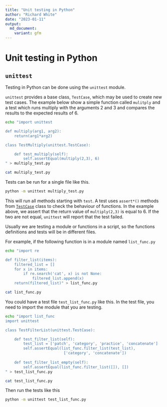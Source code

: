 ```yaml
---
title: "Unit testing in Python"
author: "Richard White"
date: "2023-01-11"
output:
  md_document:
    variant: gfm
---
```


# Unit testing in Python

## `unittest`

Testing in Python can be done using the `unittest` module.

`unittest` provides a base class, `TestCase`, which may be used to create new test cases.
The example below show a simple function called `mulitply` and a test which runs multiply with the arguments 2 and 3 and compares the results to the expected results of 6.

```bash
echo "import unittest

def multiply(arg1, arg2):
    return(arg1*arg2)

class TestMultiply(unittest.TestCase):

    def test_multiply(self):
        self.assertEqual(multiply(2,3), 6)
" > multiply_test.py
```

```bash
cat multiply_test.py
```

Tests can be run for a single file like this.

```bash
python -m unittest multiply_test.py
```

This will run all methods starting with `test`. A test uses `assert*()` methods from [`TestCase`](https://docs.python.org/3/library/unittest.html#unittest.TestCase) class to check the behaviour of functions. In the example above, we assert that the return value of `multiply(2,3)` is equal to 6.
If the two are not equal, `unittest` will report that the test failed.

Usually we are testing a module or functions in a script, so the functions definitions and tests will be in different files.

For example, if the following function is in a module named `list_func.py`

```bash
echo "import re

def filter_list(items):
    filtered_list = []
    for x in items:
        if re.search('cat', x) is not None:
            filtered_list.append(x)
    return(filtered_list)" > list_func.py
```

```bash
cat list_func.py
```

You could have a test file `test_list_func.py` like this. In the test file, you need to import the module that you are testing.

```bash
echo "import list_func
import unittest

class TestFilterList(unittest.TestCase):

    def test_filter_list(self):
        test_list = ['patch', 'category', 'practice', 'concatenate']
        self.assertEqual(list_func.filter_list(test_list), 
                          ['category', 'concatenate'])
    
    def test_filter_list_empty(self):
        self.assertEqual(list_func.filter_list([]), [])
" > test_list_func.py
```

```bash
cat test_list_func.py
```

Then run the tests like this
```bash
python -m unittest test_list_func.py
```
